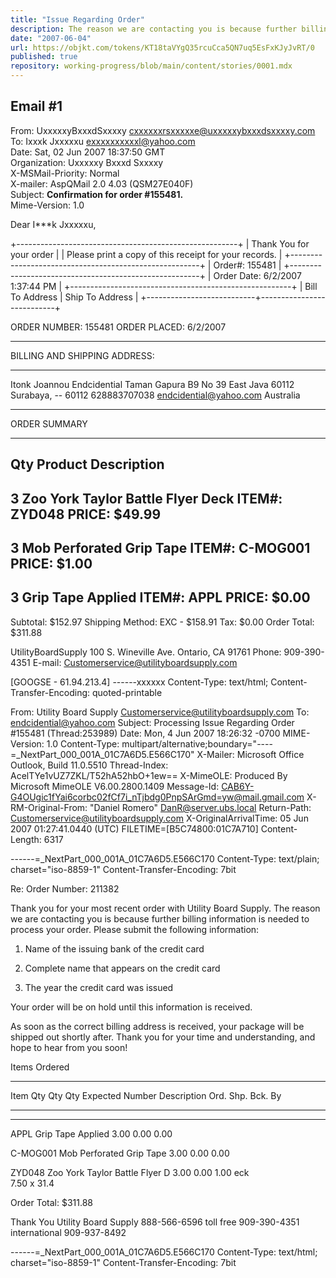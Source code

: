 ```yaml
---
title: "Issue Regarding Order"
description: The reason we are contacting you is because further billing information is needed to process your order.
date: "2007-06-04"
url: https://objkt.com/tokens/KT18taVYgQ35rcuCca5QN7uq5EsFxKJyJvRT/0
published: true
repository: working-progress/blob/main/content/stories/0001.mdx
---
```


## Email #1

From: UxxxxxyBxxxdSxxxxy <cxxxxxxrsxxxxxe@uxxxxxybxxxdsxxxxy.com>  
To: Ixxxk Jxxxxxu <exxxxxxxxxxl@yahoo.com>  
Date: Sat, 02 Jun 2007 18:37:50 GMT  
Organization: Uxxxxxy Bxxxd Sxxxxy  
X-MSMail-Priority: Normal  
X-mailer: AspQMail 2.0 4.03 (QSM27E040F)  
Subject: **Confirmation for order #155481.**  
Mime-Version: 1.0  

Dear I***k Jxxxxxu,

+-------------------------------------------------------+
|                Thank You for your order               |
| Please print a copy of this receipt for your records. |
+-------------------------------------------------------+
| Order#: 155481                                        |
+-------------------------------------------------------+
| Order Date: 6/2/2007 1:37:44 PM                       |
+-------------------------------------------------------+
| Bill To Address           | Ship To Address           |
+---------------------------+---------------------------+

ORDER NUMBER: 155481
ORDER PLACED: 6/2/2007

***************************************************************
BILLING AND SHIPPING ADDRESS:
***************************************************************
Itonk Joannou
Endcidential
Taman Gapura B9 No 39
East Java 60112
Surabaya, -- 60112
628883707038
endcidential@yahoo.com
Australia


***************************************************************
ORDER SUMMARY
***************************************************************

Qty      Product Description
--------------------------------------------------------------------------
3     Zoo York Taylor Battle Flyer Deck
       ITEM#: ZYD048     PRICE: $49.99
--------------------------------------------------------------------------
3     Mob Perforated Grip Tape
       ITEM#: C-MOG001     PRICE: $1.00
--------------------------------------------------------------------------
3     Grip Tape Applied
       ITEM#: APPL     PRICE: $0.00
--------------------------------------------------------------------------
Subtotal: $152.97
Shipping Method: EXC - $158.91
Tax: $0.00
Order Total: $311.88





UtilityBoardSupply
100 S. Wineville Ave.
Ontario, CA 91761
Phone: 909-390-4351
E-mail: Customerservice@utilityboardsupply.com


[GOOGSE - 61.94.213.4]
------xxxxxx
Content-Type: text/html;
Content-Transfer-Encoding: quoted-printable

From: Utility Board Supply <Customerservice@utilityboardsupply.com>
To: <endcidential@yahoo.com>
Subject: Processing Issue Regarding Order #155481 (Thread:253989)
Date: Mon, 4 Jun 2007 18:26:32 -0700
MIME-Version: 1.0
Content-Type: multipart/alternative;boundary="----=_NextPart_000_001A_01C7A6D5.E566C170"
X-Mailer: Microsoft Office Outlook, Build 11.0.5510
Thread-Index: AcelTYe1vUZ7ZKL/T52hA52hbO+1ew==
X-MimeOLE: Produced By Microsoft MimeOLE V6.00.2800.1409
Message-Id: <CAB6Y-G4OUgic1fYai6corbc02fCf7i_nTjbdg0PnpSArGmd=yw@mail.gmail.com>
X-RM-Original-From: "Daniel Romero" <DanR@server.ubs.local>
Return-Path: Customerservice@utilityboardsupply.com
X-OriginalArrivalTime: 05 Jun 2007 01:27:41.0440 (UTC) FILETIME=[B5C74800:01C7A710]
Content-Length: 6317

------=_NextPart_000_001A_01C7A6D5.E566C170
Content-Type: text/plain; charset="iso-8859-1"
Content-Transfer-Encoding: 7bit

Re: Order Number:   211382 

Thank you for your most recent order with Utility Board Supply.  The reason
we are contacting you is because further billing information is needed to
process your order.  Please submit the following information:

1. Name of the issuing bank of the credit card 

2. Complete name that appears on the credit card 

3. The year the credit card was issued 

Your order will be on hold until this information is received. 

As soon as the correct billing address is received, your package will be
shipped out shortly after.  Thank you for your time and understanding, and
hope to hear from you soon!

Items Ordered 
********************************************************************* 
 Item                                         Qty      Qty      Qty
Expected 
 Number    Description                        Ord.     Shp.     Bck.    By

---------- ------------------------------ -------- -------- --------
-------- 
APPL       Grip Tape Applied                  3.00     0.00     0.00 
                                         
C-MOG001   Mob Perforated Grip Tape           3.00     0.00     0.00 
                                         
ZYD048     Zoo York Taylor Battle Flyer D     3.00     0.00     1.00 
           eck                           
           7.50 x 31.4                   
                                         

Order Total: $311.88 

Thank You 
Utility Board Supply 
888-566-6596 toll free 
909-390-4351 international 
909-937-8492 



------=_NextPart_000_001A_01C7A6D5.E566C170
Content-Type: text/html; charset="iso-8859-1"
Content-Transfer-Encoding: 7bit